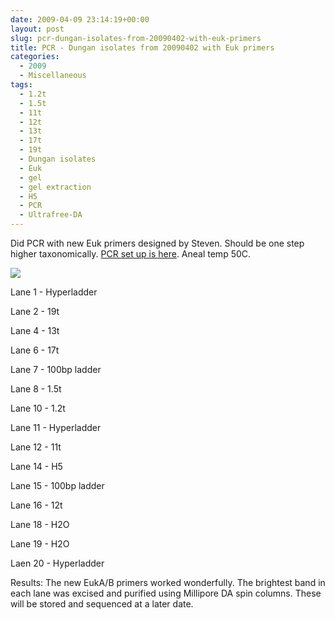 ```yaml
---
date: 2009-04-09 23:14:19+00:00
layout: post
slug: pcr-dungan-isolates-from-20090402-with-euk-primers
title: PCR - Dungan isolates from 20090402 with Euk primers
categories:
  - 2009
  - Miscellaneous
tags:
  - 1.2t
  - 1.5t
  - 11t
  - 12t
  - 13t
  - 17t
  - 19t
  - Dungan isolates
  - Euk
  - gel
  - gel extraction
  - H5
  - PCR
  - Ultrafree-DA
---
```


Did PCR with new Euk primers designed by Steven. Should be one step higher taxonomically. [PCR set up is here](https://eagle.fish.washington.edu/Arabidopsis/Notebook%20Workup%20Files/20090409-03.jpg). Aneal temp 50C.

![](https://eagle.fish.washington.edu/Arabidopsis/20090409.JPG)

Lane 1 - Hyperladder

Lane 2 - 19t

Lane 4 - 13t

Lane 6 - 17t

Lane 7 - 100bp ladder

Lane 8 - 1.5t

Lane 10 - 1.2t

Lane 11 - Hyperladder

Lane 12 - 11t

Lane 14 - H5

Lane 15 - 100bp ladder

Lane 16 - 12t

Lane 18 - H2O

Lane 19 - H2O

Laen 20 - Hyperladder

Results: The new EukA/B primers worked wonderfully. The brightest band in each lane was excised and purified using Millipore DA spin columns. These will be stored and sequenced at a later date.
